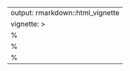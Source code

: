 
---
output: rmarkdown::html_vignette
vignette: >
  %\VignetteIndexEntry{pkgdown}
  %\VignetteEngine{knitr::rmarkdown}
  %\VignetteEncoding{UTF-8}
---

<div>
 <object data="https://arxiv.org/pdf/1805.09175.pdf" type="application/pdf" width="100%" height="100%">
  <embed src="https://arxiv.org/pdf/1805.09175.pdf" type="application/pdf">
 </object>
</div>
